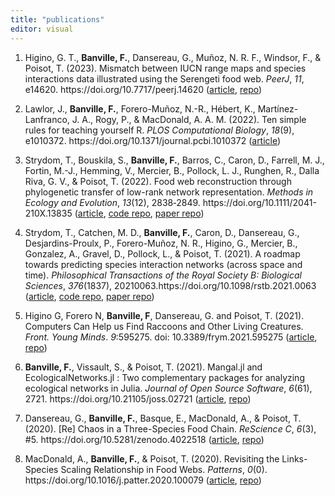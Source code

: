 ```yaml
---
title: "publications"
editor: visual
---
```


1.  Higino, G. T., **Banville, F.**, Dansereau, G., Muñoz, N. R. F., Windsor, F., & Poisot, T. (2023). Mismatch between IUCN range maps and species interactions data illustrated using the Serengeti food web. *PeerJ*, *11*, e14620. https://doi.org/10.7717/peerj.14620 ([article](https://doi.org/10.7717/peerj.14620), [repo](https://github.com/graciellehigino/ms_range_interactions))

2.  Lawlor, J., **Banville, F.**, Forero-Muñoz, N.-R., Hébert, K., Martínez-Lanfranco, J. A., Rogy, P., & MacDonald, A. A. M. (2022). Ten simple rules for teaching yourself R. *PLOS Computational Biology*, *18*(9), e1010372. https://doi.org/10.1371/journal.pcbi.1010372 ([article](https://doi.org/10.1371/journal.pcbi.1010372))

3.  Strydom, T., Bouskila, S., **Banville, F.**, Barros, C., Caron, D., Farrell, M. J., Fortin, M.-J., Hemming, V., Mercier, B., Pollock, L. J., Runghen, R., Dalla Riva, G. V., & Poisot, T. (2022). Food web reconstruction through phylogenetic transfer of low-rank network representation. *Methods in Ecology and Evolution*, *13*(12), 2838‑2849. https://doi.org/10.1111/2041-210X.13835 ([article](https://doi.org/10.1111/2041-210X.13835), [code repo](https://github.com/PoisotLab/MetawebTransferLearning), [paper repo](https://github.com/PoisotLab/ms_metaweb_transfer))

4.  Strydom, T., Catchen, M. D., **Banville, F.**, Caron, D., Dansereau, G., Desjardins-Proulx, P., Forero-Muñoz, N. R., Higino, G., Mercier, B., Gonzalez, A., Gravel, D., Pollock, L., & Poisot, T. (2021). A roadmap towards predicting species interaction networks (across space and time). *Philosophical Transactions of the Royal Society B: Biological Sciences*, *376*(1837), 20210063.https://doi.org/10.1098/rstb.2021.0063 ([article](https://doi.org/10.1098/rstb.2021.0063), [code repo](https://github.com/PoisotLab/NetworkLearningIllustration), [paper repo](https://github.com/PoisotLab/ms_network_prediction))

5.  Higino G, Forero N, **Banville, F**, Dansereau, G. and Poisot, T. (2021). Computers Can Help us Find Raccoons and Other Living Creatures. *Front. Young Minds*. *9*:595275. doi: 10.3389/frym.2021.595275 ([article](doi:%2010.3389/frym.2021.595275), [repo](https://github.com/PoisotLab/ms_frontiers_kids))

6.  **Banville, F.**, Vissault, S., & Poisot, T. (2021). Mangal.jl and EcologicalNetworks.jl : Two complementary packages for analyzing ecological networks in Julia. *Journal of Open Source Software*, *6*(61), 2721. https://doi.org/10.21105/joss.02721 ([article](https://doi.org/10.21105/joss.02721), [repo](https://github.com/PoisotLab/EcologicalNetworks.jl/tree/joss-article-review1))

7.  Dansereau, G., **Banville, F.**, Basque, E., MacDonald, A., & Poisot, T. (2020). \[Re\] Chaos in a Three-Species Food Chain. *ReScience C*, *6*(3), #5. https://doi.org/10.5281/zenodo.4022518 ([article](https://doi.org/10.5281/zenodo.4022518), [repo](https://github.com/BIO6032/2019_replication_HastingsPowell_1991/tree/v1.0.0))

8.  MacDonald, A., **Banville, F.**, & Poisot, T. (2020). Revisiting the Links-Species Scaling Relationship in Food Webs. *Patterns*, *0*(0). https://doi.org/10.1016/j.patter.2020.100079 ([article](https://doi.org/10.1016/j.patter.2020.100079), [repo](https://github.com/PoisotLab/ms_straight_lines))

